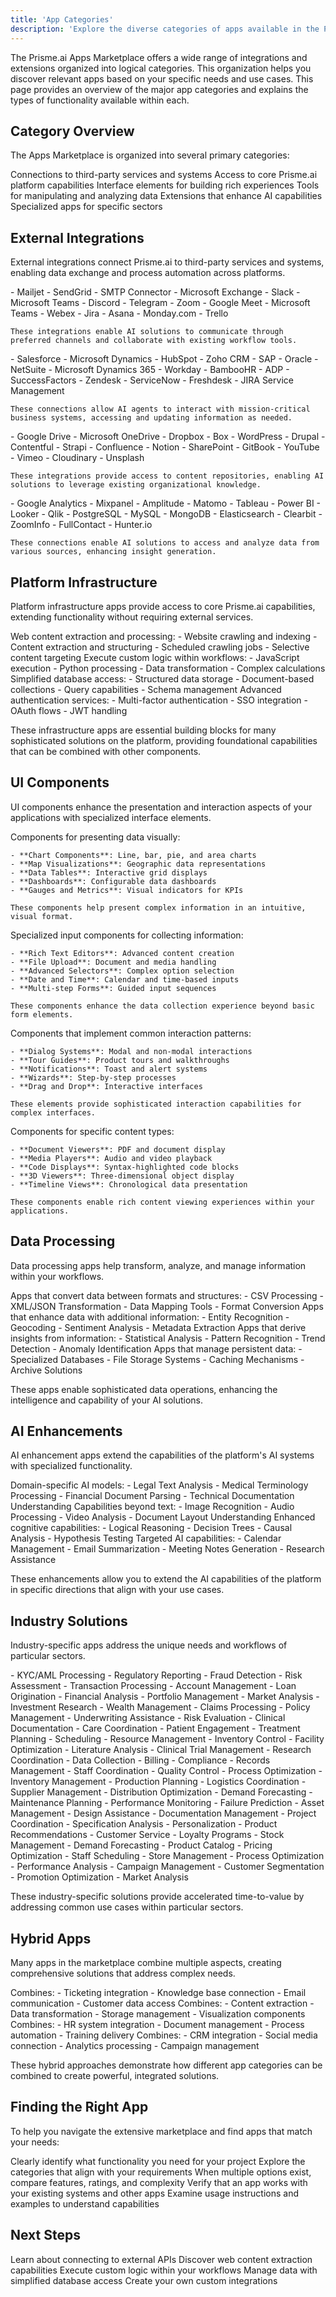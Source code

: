 ```yaml
---
title: 'App Categories'
description: 'Explore the diverse categories of apps available in the Prisme.ai marketplace'
---
```


The Prisme.ai Apps Marketplace offers a wide range of integrations and extensions organized into logical categories. This organization helps you discover relevant apps based on your specific needs and use cases. This page provides an overview of the major app categories and explains the types of functionality available within each.

## Category Overview

The Apps Marketplace is organized into several primary categories:

<CardGroup cols={3}>
  <Card title="External Integrations" icon="plug">
    Connections to third-party services and systems
  </Card>
  <Card title="Platform Infrastructure" icon="server">
    Access to core Prisme.ai platform capabilities
  </Card>
  <Card title="UI Components" icon="window">
    Interface elements for building rich experiences
  </Card>
  <Card title="Data Processing" icon="database">
    Tools for manipulating and analyzing data
  </Card>
  <Card title="AI Enhancements" icon="brain">
    Extensions that enhance AI capabilities
  </Card>
  <Card title="Industry Solutions" icon="building">
    Specialized apps for specific sectors
  </Card>
</CardGroup>

## External Integrations

External integrations connect Prisme.ai to third-party services and systems, enabling data exchange and process automation across platforms.

<Tabs>
  <Tab title="Communication & Collaboration">
    <CardGroup cols={2}>
      <Card title="Email Services" icon="envelope">
        - Mailjet
        - SendGrid
        - SMTP Connector
        - Microsoft Exchange
      </Card>
      <Card title="Messaging Platforms" icon="comment">
        - Slack
        - Microsoft Teams
        - Discord
        - Telegram
      </Card>
      <Card title="Video Conferencing" icon="video">
        - Zoom
        - Google Meet
        - Microsoft Teams
        - Webex
      </Card>
      <Card title="Project Management" icon="tasks">
        - Jira
        - Asana
        - Monday.com
        - Trello
      </Card>
    </CardGroup>
    
    These integrations enable AI solutions to communicate through preferred channels and collaborate with existing workflow tools.
  </Tab>
  
  <Tab title="Business Systems">
    <CardGroup cols={2}>
      <Card title="CRM" icon="address-book">
        - Salesforce
        - Microsoft Dynamics
        - HubSpot
        - Zoho CRM
      </Card>
      <Card title="ERP" icon="building">
        - SAP
        - Oracle
        - NetSuite
        - Microsoft Dynamics 365
      </Card>
      <Card title="HR Systems" icon="users">
        - Workday
        - BambooHR
        - ADP
        - SuccessFactors
      </Card>
      <Card title="Ticketing Systems" icon="ticket">
        - Zendesk
        - ServiceNow
        - Freshdesk
        - JIRA Service Management
      </Card>
    </CardGroup>
    
    These connections allow AI agents to interact with mission-critical business systems, accessing and updating information as needed.
  </Tab>
  
  <Tab title="Content & Knowledge">
    <CardGroup cols={2}>
      <Card title="Document Storage" icon="folder">
        - Google Drive
        - Microsoft OneDrive
        - Dropbox
        - Box
      </Card>
      <Card title="CMS" icon="newspaper">
        - WordPress
        - Drupal
        - Contentful
        - Strapi
      </Card>
      <Card title="Knowledge Bases" icon="book">
        - Confluence
        - Notion
        - SharePoint
        - GitBook
      </Card>
      <Card title="Media Services" icon="image">
        - YouTube
        - Vimeo
        - Cloudinary
        - Unsplash
      </Card>
    </CardGroup>
    
    These integrations provide access to content repositories, enabling AI solutions to leverage existing organizational knowledge.
  </Tab>
  
  <Tab title="Data & Analytics">
    <CardGroup cols={2}>
      <Card title="Analytics Platforms" icon="chart-line">
        - Google Analytics
        - Mixpanel
        - Amplitude
        - Matomo
      </Card>
      <Card title="BI Tools" icon="chart-pie">
        - Tableau
        - Power BI
        - Looker
        - Qlik
      </Card>
      <Card title="External Databases" icon="database">
        - PostgreSQL
        - MySQL
        - MongoDB
        - Elasticsearch
      </Card>
      <Card title="Data Enrichment" icon="sparkles">
        - Clearbit
        - ZoomInfo
        - FullContact
        - Hunter.io
      </Card>
    </CardGroup>
    
    These connections enable AI solutions to access and analyze data from various sources, enhancing insight generation.
  </Tab>
</Tabs>

## Platform Infrastructure

Platform infrastructure apps provide access to core Prisme.ai capabilities, extending functionality without requiring external services.

<CardGroup cols={2}>
  <Card title="Crawler" icon="spider" href="/connect-data/marketplace/crawler">
    Web content extraction and processing:
    - Website crawling and indexing
    - Content extraction and structuring
    - Scheduled crawling jobs
    - Selective content targeting
  </Card>
  <Card title="Custom Code" icon="code" href="/connect-data/marketplace/custom-code">
    Execute custom logic within workflows:
    - JavaScript execution
    - Python processing
    - Data transformation
    - Complex calculations
  </Card>
  <Card title="Collection" icon="database" href="/connect-data/marketplace/collection">
    Simplified database access:
    - Structured data storage
    - Document-based collections
    - Query capabilities
    - Schema management
  </Card>
  <Card title="Authentication" icon="key">
    Advanced authentication services:
    - Multi-factor authentication
    - SSO integration
    - OAuth flows
    - JWT handling
  </Card>
</CardGroup>

These infrastructure apps are essential building blocks for many sophisticated solutions on the platform, providing foundational capabilities that can be combined with other components.

## UI Components

UI components enhance the presentation and interaction aspects of your applications with specialized interface elements.

<AccordionGroup>
  <Accordion title="Data Visualization">
    Components for presenting data visually:
    
    - **Chart Components**: Line, bar, pie, and area charts
    - **Map Visualizations**: Geographic data representations
    - **Data Tables**: Interactive grid displays
    - **Dashboards**: Configurable data dashboards
    - **Gauges and Metrics**: Visual indicators for KPIs
    
    These components help present complex information in an intuitive, visual format.
  </Accordion>
  
  <Accordion title="Input and Forms">
    Specialized input components for collecting information:
    
    - **Rich Text Editors**: Advanced content creation
    - **File Upload**: Document and media handling
    - **Advanced Selectors**: Complex option selection
    - **Date and Time**: Calendar and time-based inputs
    - **Multi-step Forms**: Guided input sequences
    
    These components enhance the data collection experience beyond basic form elements.
  </Accordion>
  
  <Accordion title="Interaction Patterns">
    Components that implement common interaction patterns:
    
    - **Dialog Systems**: Modal and non-modal interactions
    - **Tour Guides**: Product tours and walkthroughs
    - **Notifications**: Toast and alert systems
    - **Wizards**: Step-by-step processes
    - **Drag and Drop**: Interactive interfaces
    
    These elements provide sophisticated interaction capabilities for complex interfaces.
  </Accordion>
  
  <Accordion title="Specialized Displays">
    Components for specific content types:
    
    - **Document Viewers**: PDF and document display
    - **Media Players**: Audio and video playback
    - **Code Displays**: Syntax-highlighted code blocks
    - **3D Viewers**: Three-dimensional object display
    - **Timeline Views**: Chronological data presentation
    
    These components enable rich content viewing experiences within your applications.
  </Accordion>
</AccordionGroup>

## Data Processing

Data processing apps help transform, analyze, and manage information within your workflows.

<Steps>
  <Step title="Data Transformation">
    Apps that convert data between formats and structures:
    - CSV Processing
    - XML/JSON Transformation
    - Data Mapping Tools
    - Format Conversion
  </Step>
  <Step title="Data Enrichment">
    Apps that enhance data with additional information:
    - Entity Recognition
    - Geocoding
    - Sentiment Analysis
    - Metadata Extraction
  </Step>
  <Step title="Data Analysis">
    Apps that derive insights from information:
    - Statistical Analysis
    - Pattern Recognition
    - Trend Detection
    - Anomaly Identification
  </Step>
  <Step title="Data Storage">
    Apps that manage persistent data:
    - Specialized Databases
    - File Storage Systems
    - Caching Mechanisms
    - Archive Solutions
  </Step>
</Steps>

These apps enable sophisticated data operations, enhancing the intelligence and capability of your AI solutions.

## AI Enhancements

AI enhancement apps extend the capabilities of the platform's AI systems with specialized functionality.

<CardGroup cols={2}>
  <Card title="Specialized Models" icon="robot">
    Domain-specific AI models:
    - Legal Text Analysis
    - Medical Terminology Processing
    - Financial Document Parsing
    - Technical Documentation Understanding
  </Card>
  <Card title="Multi-modal Processing" icon="images">
    Capabilities beyond text:
    - Image Recognition
    - Audio Processing
    - Video Analysis
    - Document Layout Understanding
  </Card>
  <Card title="Reasoning Extensions" icon="brain">
    Enhanced cognitive capabilities:
    - Logical Reasoning
    - Decision Trees
    - Causal Analysis
    - Hypothesis Testing
  </Card>
  <Card title="Specialized Tools" icon="toolbox">
    Targeted AI capabilities:
    - Calendar Management
    - Email Summarization
    - Meeting Notes Generation
    - Research Assistance
  </Card>
</CardGroup>

These enhancements allow you to extend the AI capabilities of the platform in specific directions that align with your use cases.

## Industry Solutions

Industry-specific apps address the unique needs and workflows of particular sectors.

<Tabs>
  <Tab title="Financial Services">
    <CardGroup cols={2}>
      <Card title="Compliance" icon="check-double">
        - KYC/AML Processing
        - Regulatory Reporting
        - Fraud Detection
        - Risk Assessment
      </Card>
      <Card title="Banking Operations" icon="university">
        - Transaction Processing
        - Account Management
        - Loan Origination
        - Financial Analysis
      </Card>
      <Card title="Investment" icon="chart-line">
        - Portfolio Management
        - Market Analysis
        - Investment Research
        - Wealth Management
      </Card>
      <Card title="Insurance" icon="shield">
        - Claims Processing
        - Policy Management
        - Underwriting Assistance
        - Risk Evaluation
      </Card>
    </CardGroup>
  </Tab>
  
  <Tab title="Healthcare">
    <CardGroup cols={2}>
      <Card title="Patient Care" icon="user-md">
        - Clinical Documentation
        - Care Coordination
        - Patient Engagement
        - Treatment Planning
      </Card>
      <Card title="Operations" icon="hospital">
        - Scheduling
        - Resource Management
        - Inventory Control
        - Facility Optimization
      </Card>
      <Card title="Research" icon="microscope">
        - Literature Analysis
        - Clinical Trial Management
        - Research Coordination
        - Data Collection
      </Card>
      <Card title="Administration" icon="clipboard-list">
        - Billing
        - Compliance
        - Records Management
        - Staff Coordination
      </Card>
    </CardGroup>
  </Tab>
  
  <Tab title="Manufacturing">
    <CardGroup cols={2}>
      <Card title="Production" icon="industry">
        - Quality Control
        - Process Optimization
        - Inventory Management
        - Production Planning
      </Card>
      <Card title="Supply Chain" icon="truck">
        - Logistics Coordination
        - Supplier Management
        - Distribution Optimization
        - Demand Forecasting
      </Card>
      <Card title="Equipment" icon="cogs">
        - Maintenance Planning
        - Performance Monitoring
        - Failure Prediction
        - Asset Management
      </Card>
      <Card title="Engineering" icon="drafting-compass">
        - Design Assistance
        - Documentation Management
        - Project Coordination
        - Specification Analysis
      </Card>
    </CardGroup>
  </Tab>
  
  <Tab title="Retail">
    <CardGroup cols={2}>
      <Card title="Customer Experience" icon="shopping-cart">
        - Personalization
        - Product Recommendations
        - Customer Service
        - Loyalty Programs
      </Card>
      <Card title="Inventory" icon="boxes">
        - Stock Management
        - Demand Forecasting
        - Product Catalog
        - Pricing Optimization
      </Card>
      <Card title="Operations" icon="store">
        - Staff Scheduling
        - Store Management
        - Process Optimization
        - Performance Analysis
      </Card>
      <Card title="Marketing" icon="bullhorn">
        - Campaign Management
        - Customer Segmentation
        - Promotion Optimization
        - Market Analysis
      </Card>
    </CardGroup>
  </Tab>
</Tabs>

These industry-specific solutions provide accelerated time-to-value by addressing common use cases within particular sectors.

## Hybrid Apps

Many apps in the marketplace combine multiple aspects, creating comprehensive solutions that address complex needs.

<CardGroup cols={2}>
  <Card title="Customer Service Suite" icon="headset">
    Combines:
    - Ticketing integration
    - Knowledge base connection
    - Email communication
    - Customer data access
  </Card>
  <Card title="Document Processing" icon="file-alt">
    Combines:
    - Content extraction
    - Data transformation
    - Storage management
    - Visualization components
  </Card>
  <Card title="Employee Onboarding" icon="user-plus">
    Combines:
    - HR system integration
    - Document management
    - Process automation
    - Training delivery
  </Card>
  <Card title="Marketing Automation" icon="bullhorn">
    Combines:
    - CRM integration
    - Social media connection
    - Analytics processing
    - Campaign management
  </Card>
</CardGroup>

These hybrid approaches demonstrate how different app categories can be combined to create powerful, integrated solutions.

## Finding the Right App

To help you navigate the extensive marketplace and find apps that match your needs:

<Steps>
  <Step title="Define Your Requirements">
    Clearly identify what functionality you need for your project
  </Step>
  <Step title="Browse Relevant Categories">
    Explore the categories that align with your requirements
  </Step>
  <Step title="Compare Similar Apps">
    When multiple options exist, compare features, ratings, and complexity
  </Step>
  <Step title="Check Compatibility">
    Verify that an app works with your existing systems and other apps
  </Step>
  <Step title="Review Documentation">
    Examine usage instructions and examples to understand capabilities
  </Step>
</Steps>

## Next Steps

<CardGroup cols={2}>
  <Card title="API Integrations" icon="plug" href="/connect-data/marketplace/api">
    Learn about connecting to external APIs
  </Card>
  <Card title="Crawler" icon="spider" href="/connect-data/marketplace/crawler">
    Discover web content extraction capabilities
  </Card>
  <Card title="Custom Code" icon="code" href="/connect-data/marketplace/custom-code">
    Execute custom logic within your workflows
  </Card>
  <Card title="Collection" icon="database" href="/connect-data/marketplace/collection">
    Manage data with simplified database access
  </Card>
  <Card title="Extending Apps" icon="puzzle-piece" href="/connect-data/marketplace/extending-apps">
    Create your own custom integrations
  </Card>
</CardGroup>